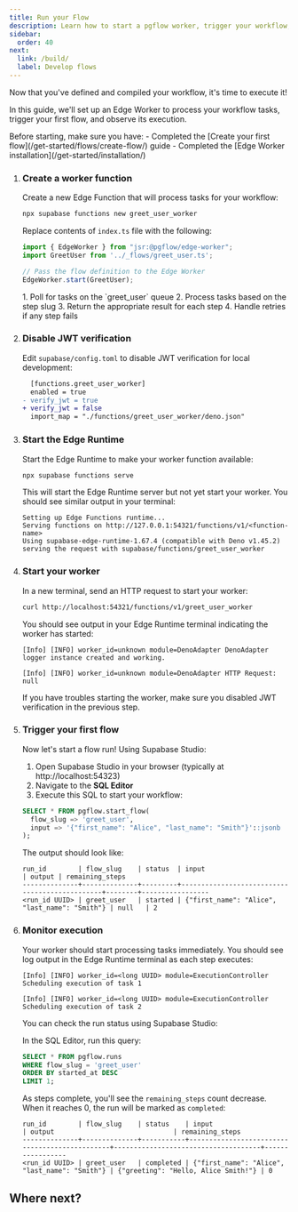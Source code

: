 ```yaml
---
title: Run your Flow
description: Learn how to start a pgflow worker, trigger your workflow, and monitor execution progress
sidebar:
  order: 40
next:
  link: /build/
  label: Develop flows
---
```



Now that you've defined and compiled your workflow, it's time to execute it!

In this guide, we'll set up an Edge Worker to process your workflow tasks, trigger your first flow, and observe its execution.

<Aside type="caution" title="Prerequisites">
Before starting, make sure you have:
- Completed the [Create your first flow](/get-started/flows/create-flow/) guide
- Completed the [Edge Worker installation](/get-started/installation/)
</Aside>

<Steps>

1. ### Create a worker function

   Create a new Edge Function that will process tasks for your workflow:

   ```bash frame="none"
   npx supabase functions new greet_user_worker
   ```

   Replace contents of `index.ts` file with the following:

   ```typescript title="supabase/functions/greet_user_worker/index.ts"
   import { EdgeWorker } from "jsr:@pgflow/edge-worker";
   import GreetUser from '../_flows/greet_user.ts';

   // Pass the flow definition to the Edge Worker
   EdgeWorker.start(GreetUser);
   ```

   <Aside title="The Edge Worker will:">
   1. Poll for tasks on the `greet_user` queue
   2. Process tasks based on the step slug
   3. Return the appropriate result for each step
   4. Handle retries if any step fails
   </Aside>

2. ### Disable JWT verification

   Edit `supabase/config.toml` to disable JWT verification for local development:

   ```diff lang="toml"
     [functions.greet_user_worker]
     enabled = true
   - verify_jwt = true
   + verify_jwt = false
     import_map = "./functions/greet_user_worker/deno.json"
   ```

3. ### Start the Edge Runtime

   Start the Edge Runtime to make your worker function available:

   ```bash frame="none"
   npx supabase functions serve
   ```

   This will start the Edge Runtime server but not yet start your worker.
   You should see similar output in your terminal:

   ```
   Setting up Edge Functions runtime...
   Serving functions on http://127.0.0.1:54321/functions/v1/<function-name>
   Using supabase-edge-runtime-1.67.4 (compatible with Deno v1.45.2)
   serving the request with supabase/functions/greet_user_worker
   ```

4. ### Start your worker

   In a new terminal, send an HTTP request to start your worker:

   ```bash frame="none"
   curl http://localhost:54321/functions/v1/greet_user_worker
   ```

   You should see output in your Edge Runtime terminal indicating the worker has started:

   ```
   [Info] [INFO] worker_id=unknown module=DenoAdapter DenoAdapter logger instance created and working.

   [Info] [INFO] worker_id=unknown module=DenoAdapter HTTP Request: null
   ```

   <Aside type="caution">
   If you have troubles starting the worker, make sure you disabled JWT verification in the previous step.
   </Aside>

5. ### Trigger your first flow

   Now let's start a flow run! Using Supabase Studio:

   1. Open Supabase Studio in your browser (typically at http://localhost:54323)
   2. Navigate to the **SQL Editor**
   3. Execute this SQL to start your workflow:

   ```sql
   SELECT * FROM pgflow.start_flow(
     flow_slug => 'greet_user',
     input => '{"first_name": "Alice", "last_name": "Smith"}'::jsonb
   );
   ```

   The output should look like:

   ```
   run_id        | flow_slug    | status  | input                                         | output | remaining_steps
   --------------+--------------+---------+-----------------------------------------------+--------+-----------------
   <run_id UUID> | greet_user   | started | {"first_name": "Alice", "last_name": "Smith"} | null   | 2
   ```

6. ### Monitor execution

   Your worker should start processing tasks immediately. You should see log output in the Edge Runtime terminal as each step executes:

   ```
   [Info] [INFO] worker_id=<long UUID> module=ExecutionController Scheduling execution of task 1

   [Info] [INFO] worker_id=<long UUID> module=ExecutionController Scheduling execution of task 2
   ```

   You can check the run status using Supabase Studio:

   In the SQL Editor, run this query:

   ```sql
   SELECT * FROM pgflow.runs
   WHERE flow_slug = 'greet_user'
   ORDER BY started_at DESC
   LIMIT 1;
   ```

   As steps complete, you'll see the `remaining_steps` count decrease. When it reaches 0, the run will be marked as `completed`:

   ```
   run_id        | flow_slug    | status    | input                                         | output                              | remaining_steps
   --------------+--------------+-----------+-----------------------------------------------+-------------------------------------+-----------------
   <run_id UUID> | greet_user   | completed | {"first_name": "Alice", "last_name": "Smith"} | {"greeting": "Hello, Alice Smith!"} | 0
   ```

</Steps>

## Where next?

<CardGrid>
  <LinkCard
    title="How pgflow works"
    href="/concepts/how-pgflow-works/"
    description="Understand how pgflow executes workflows behind the scenes"
  />
  <LinkCard
    title="Ship to Supabase"
    href="/deploy/supabase/deploy-first-flow/"
    description="Deploy your workflows to production on Supabase's hosted platform"
  />
  <LinkCard
    title="Make flows resilient"
    href="/reference/configuration/step-execution/"
    description="Configure retry behavior, timeouts, and error handling for your workflows"
  />
  <LinkCard
    title="Observe runs with SQL"
    href="/deploy/monitor-execution/"
    description="Learn how to monitor and debug your workflow execution with SQL queries"
  />
</CardGrid>

